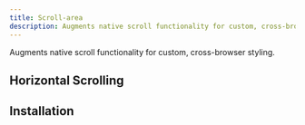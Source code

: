 ```yaml
---
title: Scroll-area
description: Augments native scroll functionality for custom, cross-browser styling.
---
```


Augments native scroll functionality for custom, cross-browser styling.


<Example path="ui/scroll-area/demo" />

## Horizontal Scrolling

<Example path="ui/scroll-area/horizontal-demo" />

## Installation


<InstallationGuide path="ui/scroll-area" />
